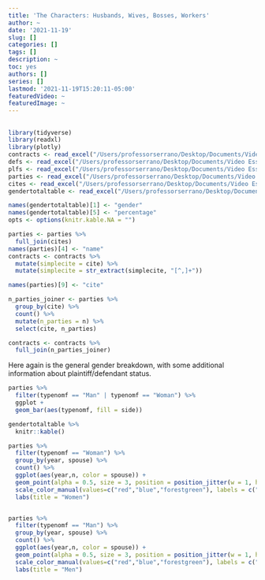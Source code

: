 ```yaml
---
title: 'The Characters: Husbands, Wives, Bosses, Workers'
author: ~
date: '2021-11-19'
slug: []
categories: []
tags: []
description: ~
toc: yes
authors: []
series: []
lastmod: '2021-11-19T15:20:11-05:00'
featuredVideo: ~
featuredImage: ~
---
```


## 

```r
library(tidyverse)
library(readxl)
library(plotly)
contracts <- read_excel("/Users/professorserrano/Desktop/Documents/Video Essays/Law/contracts_gender_r_2.xlsx")
defs <- read_excel("/Users/professorserrano/Desktop/Documents/Video Essays/Law/defs_r.xlsx")
plfs <- read_excel("/Users/professorserrano/Desktop/Documents/Video Essays/Law/plfs_r.xlsx")
parties <- read_excel("/Users/professorserrano/Desktop/Documents/Video Essays/Law/parties_r.xlsx")
cites <- read_excel("/Users/professorserrano/Desktop/Documents/Video Essays/Law/cites_for_contracts.xlsx")
gendertotaltable <- read_excel("/Users/professorserrano/Desktop/Documents/Video Essays/Law/gendertotaltable.xlsx")

names(gendertotaltable)[1] <- "gender"
names(gendertotaltable)[5] <- "percentage"
opts <- options(knitr.kable.NA = "")

parties <- parties %>%
  full_join(cites)
names(parties)[4] <- "name"
contracts <- contracts %>%
  mutate(simplecite = cite) %>%
  mutate(simplecite = str_extract(simplecite, "[^,]+"))

names(parties)[9] <- "cite"

n_parties_joiner <- parties %>%
  group_by(cite) %>%
  count() %>%
  mutate(n_parties = n) %>%
  select(cite, n_parties)

contracts <- contracts %>%
  full_join(n_parties_joiner)

```


Here again is the general gender breakdown, with some additional information about plaintiff/defendant status. 

```r

parties %>%
  filter(typenomf == "Man" | typenomf == "Woman") %>%
  ggplot +
  geom_bar(aes(typenomf, fill = side)) 

gendertotaltable %>%
  knitr::kable()

```

```r
parties %>%
  filter(typenomf == "Woman") %>%
  group_by(year, spouse) %>%
  count() %>%
  ggplot(aes(year,n, color = spouse)) +
  geom_point(alpha = 0.5, size = 3, position = position_jitter(w = 1, h = 0.1)) +
  scale_color_manual(values=c("red","blue","forestgreen"), labels = c("Misc. Family","Unrelated","Spouse/Partner")) +
  labs(title = "Women")


parties %>%
  filter(typenomf == "Man") %>%
  group_by(year, spouse) %>%
  count() %>%
  ggplot(aes(year,n, color = spouse)) +
  geom_point(alpha = 0.5, size = 3, position = position_jitter(w = 1, h = 0.1)) +
  scale_color_manual(values=c("red","blue","forestgreen"), labels = c("Misc. Family","Unrelated","Spouse/Partner")) +
  labs(title = "Men")


```